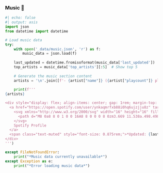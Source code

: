 ### Music 🎵

```python
#| echo: false
#| output: asis
import json
from datetime import datetime

# Load music data
try:
    with open('_data/music.json', 'r') as f:
        music_data = json.load(f)
    
    last_updated = datetime.fromisoformat(music_data['last_updated'])
    top_artists = music_data['top_artists'][:5]  # Show top 5
    
    # Generate the music section content
    artists = '\n'.join([f'- {artist["name"]} ({artist["playcount"]} plays)' for artist in top_artists])
    
    print(f'''
{artists}

<div style="display: flex; align-items: center; gap: 1rem; margin-top: 1rem;">
  <a href="https://open.spotify.com/user/ynkaqmrfxb88i0hq6ujzjju8z" target="_blank" class="btn btn-success btn-sm" style="display: inline-flex; align-items: center; gap: 0.5rem; text-decoration: none; padding: 0.25rem 0.75rem; border-radius: 1.5rem;">
    <svg xmlns="http://www.w3.org/2000/svg" width="16" height="16" fill="currentColor" viewBox="0 0 16 16">
      <path d="M8 0a8 8 0 1 0 0 16A8 8 0 0 0 8 0zm3.669 11.538a.498.498 0 0 1-.686.165c-1.879-1.147-4.243-1.407-7.028-.77a.499.499 0 0 1-.222-.973c3.048-.696 5.662-.397 7.77.892a.5.5 0 0 1 .166.686zm.979-2.178a.624.624 0 0 1-.858.205c-2.15-1.321-5.428-1.704-7.972-.932a.625.625 0 0 1-.362-1.194c2.905-.881 6.517-.454 8.986 1.063a.624.624 0 0 1 .206.858zm.084-2.268C10.154 5.56 5.9 5.419 3.438 6.166a.748.748 0 1 1-.434-1.432c2.825-.857 7.523-.692 10.492 1.07a.747.747 0 1 1-.764 1.288z"/>
    </svg>
    Spotify Profile
  </a>
  <span class="text-muted" style="font-size: 0.875rem;">*Updated: {last_updated.strftime('%Y-%m-%d')}*</span>
</div>
''')

except FileNotFoundError:
    print("*Music data currently unavailable*")
except Exception as e:
    print("*Error loading music data*")
```
